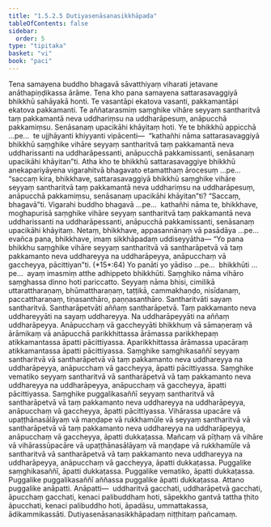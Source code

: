 ```yaml
---
title: "1.5.2.5 Dutiyasenāsanasikkhāpada"
tableOfContents: false
sidebar:
  order: 5
type: "tipitaka"
basket: "vi"
book: "paci"
---
```



<DynamicBreadcrumb />

<Division number="114" book="paci" e="ch" v="2" p="60">

<Paragraph number="400" book="paci">
Tena samayena buddho bhagavā sāvatthiyaṃ viharati jetavane anāthapiṇḍikassa ārāme. Tena kho pana samayena sattarasavaggiyā bhikkhū sahāyakā honti. Te vasantāpi ekatova vasanti, pakkamantāpi ekatova pakkamanti. Te aññatarasmiṃ saṃghike vihāre seyyaṃ santharitvā taṃ pakkamantā neva uddhariṃsu na uddharāpesuṃ, anāpucchā pakkamiṃsu. Senāsanaṃ upacikāhi khāyitaṃ hoti. Ye te bhikkhū appicchā …pe…  te ujjhāyanti khiyyanti vipācenti—  “kathañhi nāma sattarasavaggiyā bhikkhū saṃghike vihāre seyyaṃ santharitvā taṃ pakkamantā neva uddharissanti na uddharāpessanti, anāpucchā pakkamissanti, senāsanaṃ upacikāhi khāyitan”ti.
</Paragraph>

<Paragraph number="401" book="paci">
Atha kho te bhikkhū sattarasavaggiye bhikkhū anekapariyāyena vigarahitvā bhagavato etamatthaṃ ārocesuṃ …pe…  “saccaṃ kira, bhikkhave, sattarasavaggiyā bhikkhū saṃghike vihāre seyyaṃ santharitvā taṃ pakkamantā neva uddhariṃsu na uddharāpesuṃ, anāpucchā pakkamiṃsu, senāsanaṃ upacikāhi khāyitan”ti? “Saccaṃ, bhagavā”ti. Vigarahi buddho bhagavā …pe…  kathañhi nāma te, bhikkhave, moghapurisā saṃghike vihāre seyyaṃ santharitvā taṃ pakkamantā neva uddharissanti na uddharāpessanti, anāpucchā pakkamissanti, senāsanaṃ upacikāhi khāyitaṃ. Netaṃ, bhikkhave, appasannānaṃ vā pasādāya …pe…  evañca pana, bhikkhave, imaṃ sikkhāpadaṃ uddiseyyātha—
</Paragraph>

</Division>
<Division number="115" book="paci" e="ch" v="2" p="60">

<Paragraph number="402" book="paci">
<Emphasis>“Yo pana bhikkhu saṃghike vihāre seyyaṃ santharitvā vā santharāpetvā vā taṃ pakkamanto neva uddhareyya na uddharāpeyya, anāpucchaṃ vā gaccheyya, pācittiyan”</Emphasis>ti. (*15*:<Emphasis>64</Emphasis>)
</Paragraph>

</Division>
<Division number="116" book="paci" e="ch" v="2" p="61">

<Paragraph number="403" book="paci">
<Emphasis>Yo panā</Emphasis>ti yo yādiso …pe…  <Emphasis>bhikkhū</Emphasis>ti …pe…  ayaṃ imasmiṃ atthe adhippeto bhikkhūti.
</Paragraph>

<Paragraph number="404" book="paci">
<Emphasis>Saṃghiko</Emphasis> nāma vihāro saṃghassa dinno hoti pariccatto.
</Paragraph>

<Paragraph number="405" book="paci">
<Emphasis>Seyyaṃ</Emphasis> nāma bhisi, cimilikā uttarattharaṇaṃ, bhūmattharaṇaṃ, taṭṭikā, cammakhaṇḍo, nisīdanaṃ, paccattharaṇaṃ, tiṇasanthāro, paṇṇasanthāro.
</Paragraph>

<Paragraph number="406" book="paci">
<Emphasis>Santharitvā</Emphasis>ti sayaṃ santharitvā.
</Paragraph>

<Paragraph number="407" book="paci">
<Emphasis>Santharāpetvā</Emphasis>ti aññaṃ santharāpetvā.
</Paragraph>

<Paragraph number="408" book="paci">
<Emphasis>Taṃ pakkamanto neva uddhareyyā</Emphasis>ti na sayaṃ uddhareyya.
</Paragraph>

<Paragraph number="409" book="paci">
<Emphasis>Na uddharāpeyyā</Emphasis>ti na aññaṃ uddharāpeyya.
</Paragraph>

<Paragraph number="410" book="paci">
<Emphasis>Anāpucchaṃ vā gaccheyyā</Emphasis>ti bhikkhuṃ vā sāmaṇeraṃ vā ārāmikaṃ vā anāpucchā parikkhittassa ārāmassa parikkhepaṃ atikkamantassa āpatti pācittiyassa. Aparikkhittassa ārāmassa upacāraṃ atikkamantassa āpatti pācittiyassa. Saṃghike saṃghikasaññī seyyaṃ santharitvā vā santharāpetvā vā taṃ pakkamanto neva uddhareyya na uddharāpeyya, anāpucchaṃ vā gaccheyya, āpatti pācittiyassa. Saṃghike vematiko seyyaṃ santharitvā vā santharāpetvā vā taṃ pakkamanto neva uddhareyya na uddharāpeyya, anāpucchaṃ vā gaccheyya, āpatti pācittiyassa. Saṃghike puggalikasaññī seyyaṃ santharitvā vā santharāpetvā vā taṃ pakkamanto neva uddhareyya na uddharāpeyya, anāpucchaṃ vā gaccheyya, āpatti pācittiyassa.
</Paragraph>

</Division>
<Division number="117" book="paci" e="ch" v="2" p="61">

<Paragraph number="411" book="paci">
Vihārassa upacāre vā upaṭṭhānasālāyaṃ vā maṇḍape vā rukkhamūle vā seyyaṃ santharitvā vā santharāpetvā vā taṃ pakkamanto neva uddhareyya na uddharāpeyya, anāpucchaṃ vā gaccheyya, āpatti dukkaṭassa. Mañcaṃ vā pīṭhaṃ vā vihāre vā vihārassūpacāre vā upaṭṭhānasālāyaṃ vā maṇḍape vā rukkhamūle vā santharitvā vā santharāpetvā vā taṃ pakkamanto neva uddhareyya na uddharāpeyya, anāpucchaṃ vā gaccheyya, āpatti dukkaṭassa.
</Paragraph>

<Paragraph number="412" book="paci">
Puggalike saṃghikasaññī, āpatti dukkaṭassa. Puggalike vematiko, āpatti dukkaṭassa. Puggalike puggalikasaññī aññassa puggalike āpatti dukkaṭassa. Attano puggalike anāpatti.
</Paragraph>

</Division>
<Division number="118" book="paci" e="ch" v="2" p="62">

<Paragraph number="413" book="paci">
Anāpatti—  uddharitvā gacchati, uddharāpetvā gacchati, āpucchaṃ gacchati, kenaci palibuddhaṃ hoti, sāpekkho gantvā tattha ṭhito āpucchati, kenaci palibuddho hoti, āpadāsu, ummattakassa, ādikammikassāti.

</Paragraph>
</Division>

<Paragraph number="414" type="center" book="paci">
Dutiyasenāsanasikkhāpadaṃ niṭṭhitaṃ pañcamaṃ.
</Paragraph>